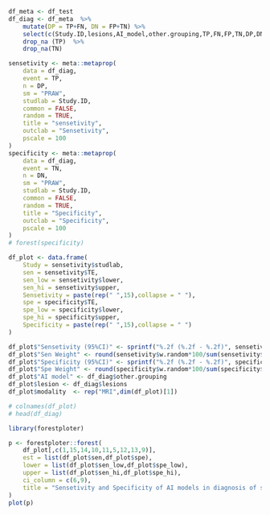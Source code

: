 ```r
df_meta <- df_test
df_diag <- df_meta  %>% 
    mutate(DP = TP+FN, DN = FP+TN) %>% 
    select(c(Study.ID,lesions,AI_model,other.grouping,TP,FN,FP,TN,DP,DN)) %>% 
    drop_na (TP)  %>% 
    drop_na(TN)

sensetivity <- meta::metaprop(
    data = df_diag,
    event = TP,
    n = DP,
    sm = "PRAW",
    studlab = Study.ID,
    common = FALSE,
    random = TRUE,
    title = "sensetivity",
    outclab = "Sensetivity",
    pscale = 100
)
specificity <- meta::metaprop(
    data = df_diag,
    event = TN,
    n = DN,
    sm = "PRAW",
    studlab = Study.ID,
    common = FALSE,
    random = TRUE,
    title = "Specificity",
    outclab = "Specificity",
    pscale = 100
)
# forest(specificity)
```

```r
df_plot <- data.frame(
    Study = sensetivity$studlab,
    sen = sensetivity$TE,
    sen_low = sensetivity$lower,
    sen_hi = sensetivity$upper,
    Sensetivity = paste(rep(" ",15),collapse = " "),
    spe = specificity$TE,
    spe_low = specificity$lower,
    spe_hi = specificity$upper,
    Specificity = paste(rep(" ",15),collapse = " ")
)

df_plot$"Sensetivity (95%CI)" <- sprintf("%.2f (%.2f - %.2f)", sensetivity$TE*100, sensetivity$lower*100, sensetivity$upper*100)
df_plot$"Sen Weight" <- round(sensetivity$w.random*100/sum(sensetivity$w.random),1)
df_plot$"Specificity (95%CI)" <- sprintf("%.2f (%.2f - %.2f)", specificity$TE*100, specificity$lower*100, specificity$upper*100)
df_plot$"Spe Weight" <- round(specificity$w.random*100/sum(specificity$w.random),1)
df_plot$"AI model" <- df_diag$other.grouping
df_plot$lesion <- df_diag$lesions
df_plot$modality  <- rep("MRI",dim(df_plot)[1])

# colnames(df_plot)
# head(df_diag)
```
```r
library(forestploter)

p <- forestploter::forest(
    df_plot[,c(1,15,14,10,11,5,12,13,9)],
    est = list(df_plot$sen,df_plot$spe),
    lower = list(df_plot$sen_low,df_plot$spe_low),
    upper = list(df_plot$sen_hi,df_plot$spe_hi),
    ci_column = c(6,9),
    title = "Sensetivity and Specificity of AI models in diagnosis of shoiulder lesions using MRI\n"
)
plot(p)
```